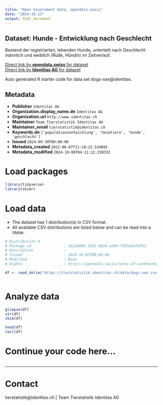 ```yaml
---
title: "Open Government Data, opendata.swiss"
date: "2024-10-13"
output: html_document
---
```


## Dataset: Hunde - Entwicklung nach Geschlecht

Bestand der registrierten, lebenden Hunde, unterteilt nach Geschlecht männlich und weiblich (Rüde, Hündin) im Zeitverlauf. 

[Direct link by **opendata.swiss** for dataset](https://opendata.swiss/de/dataset/hunde-entwicklung-nach-geschlecht)<br>
[Direct link by **Identitas AG** for dataset](https://tierstatistik.identitas.ch/)

Auto generated R starter code for data set dogs-sex@identitas.

## Metadata

- **Publisher** `Identitas AG`
- **Organization.display_name.de** `Identitas AG`
- **Organization.url** `http://www.identitas.ch`
- **Maintainer** `Team Tierstatistik Identitas AG`
- **Maintainer_email** `tierstatistik@identitas.ch`
- **Keywords.de** `['populationsentwicklung', 'heimtiere', 'hunde', 'geschlecht']`
- **Issued** `2024-09-30T00:00:00`
- **Metadata_created** `2022-06-07T11:18:22.534095`
- **Metadata_modified** `2024-10-08T04:11:12.220332`


# Load packages

```r

library(tidyverse)
library(skimr)

```

# Load data

-   The dataset has 1 distribution(s) in CSV format.
-   All available CSV distributions are listed below and can be read into a tibble.

```r

# Distribution 0
# Package_id               : cb226899-32d2-4034-a294-7365e6dfd763
# Description              : 
# Issued                   : 2024-10-02T00:00:00
# Modified                 : None
# Rights                   : https://opendata.swiss/terms-of-use#terms_by

df <- read_delim('https://tierstatistik.identitas.ch/data/dogs-sex.csv')



```

# Analyze data

```r

glimpse(df)
str(df)
skim(df)

head(df)
tail(df)

```

# Continue your code here...

```r

```

------------------------------------------------------------------------

# Contact

tierstatistik@identitas.ch | Team Tierstatistik Identitas AG
